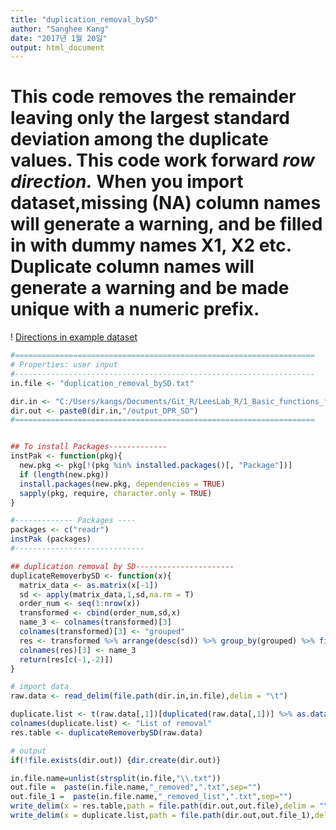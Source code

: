 ```yaml
---
title: "duplication_removal_bySD"
author: "Sanghee Kang"
date: "2017년 1월 20일"
output: html_document
---
```


# This code removes the remainder leaving only the largest standard deviation among the duplicate values. This code work forward *row direction.* When you import dataset,missing (NA) column names will generate a warning, and be filled in with dummy names X1, X2 etc. Duplicate column names will generate a warning and be made unique with a numeric prefix.
! [Directions in example dataset](Figures/duplication_removal_bySD.png)


```r


#===================================================================
# Properties: user input
#-------------------------------------------------------------------
in.file <- "duplication_removal_bySD.txt" 

dir.in <- "C:/Users/kangs/Documents/Git_R/LeesLab_R/1_Basic_functions_for_Dataset/example_dataset"
dir.out <- paste0(dir.in,"/output_DPR_SD")
#===================================================================


## To install Packages-------------
instPak <- function(pkg){
  new.pkg <- pkg[!(pkg %in% installed.packages()[, "Package"])]
  if (length(new.pkg)) 
  install.packages(new.pkg, dependencies = TRUE)
  sapply(pkg, require, character.only = TRUE)
}

#------------- Packages ----
packages <- c("readr")
instPak (packages) 
#-----------------------------

## duplication removal by SD----------------------
duplicateRemoverbySD <- function(x){
  matrix_data <- as.matrix(x[-1])
  sd <- apply(matrix_data,1,sd,na.rm = T)
  order_num <- seq(1:nrow(x))
  transformed <- cbind(order_num,sd,x)
  name_3 <- colnames(transformed)[3]
  colnames(transformed)[3] <- "grouped"
  res <- transformed %>% arrange(desc(sd)) %>% group_by(grouped) %>% filter(row_number()==1) %>% ungroup() %>% arrange(order_num)
  colnames(res)[3] <- name_3
  return(res[c(-1,-2)])
}

# import data
raw.data <- read_delim(file.path(dir.in,in.file),delim = "\t")

duplicate.list <- t(raw.data[,1])[duplicated(raw.data[,1])] %>% as.data.frame()
colnames(duplicate.list) <- "List of removal"
res.table <- duplicateRemoverbySD(raw.data)

# output
if(!file.exists(dir.out)) {dir.create(dir.out)}

in.file.name=unlist(strsplit(in.file,"\\.txt"))
out.file =  paste(in.file.name,"_removed",".txt",sep="")
out.file_1 =  paste(in.file.name,"_removed_list",".txt",sep="")
write_delim(x = res.table,path = file.path(dir.out,out.file),delim = "\t")
write_delim(x = duplicate.list,path = file.path(dir.out,out.file_1),delim = "\t")

```

